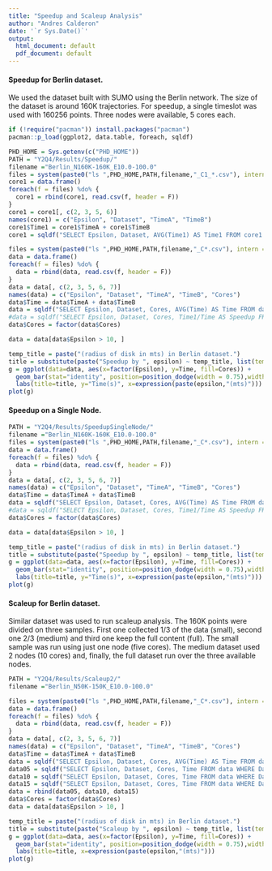 ```yaml
---
title: "Speedup and Scaleup Analysis"
author: "Andres Calderon"
date: '`r Sys.Date()`'
output:
  html_document: default
  pdf_document: default
---
```


[//]: # ( Speedup )

#### Speedup for Berlin dataset.

We used the dataset built with SUMO using the Berlin network.  The size of the dataset is around 160K trajectories.  For speedup, a single timeslot was used with 160256 points.  Three nodes were available, 5 cores each.

```r
if (!require("pacman")) install.packages("pacman")
pacman::p_load(ggplot2, data.table, foreach, sqldf)

PHD_HOME = Sys.getenv(c("PHD_HOME"))
PATH = "Y2Q4/Results/Speedup/"
filename ="Berlin_N160K-160K_E10.0-100.0"
files = system(paste0("ls ",PHD_HOME,PATH,filename,"_C1_*.csv"), intern = T)
core1 = data.frame()
foreach(f = files) %do% {
  core1 = rbind(core1, read.csv(f, header = F))
}
core1 = core1[, c(2, 3, 5, 6)]
names(core1) = c("Epsilon", "Dataset", "TimeA", "TimeB")
core1$Time1 = core1$TimeA + core1$TimeB
core1 = sqldf("SELECT Epsilon, Dataset, AVG(Time1) AS Time1 FROM core1 GROUP BY 1, 2")

files = system(paste0("ls ",PHD_HOME,PATH,filename,"_C*.csv"), intern = T)
data = data.frame()
foreach(f = files) %do% {
  data = rbind(data, read.csv(f, header = F))
}
data = data[, c(2, 3, 5, 6, 7)]
names(data) = c("Epsilon", "Dataset", "TimeA", "TimeB", "Cores")
data$Time = data$TimeA + data$TimeB
data = sqldf("SELECT Epsilon, Dataset, Cores, AVG(Time) AS Time FROM data GROUP BY 1, 2, 3")
#data = sqldf("SELECT Epsilon, Dataset, Cores, Time1/Time AS Speedup FROM data NATURAL JOIN core1")
data$Cores = factor(data$Cores)

data = data[data$Epsilon > 10, ]
```

```r
temp_title = paste("(radius of disk in mts) in Berlin dataset.")
title = substitute(paste("Speedup by ", epsilon) ~ temp_title, list(temp_title = temp_title))
g = ggplot(data=data, aes(x=factor(Epsilon), y=Time, fill=Cores)) +
  geom_bar(stat="identity", position=position_dodge(width = 0.75),width = 0.75) +
  labs(title=title, y="Time(s)", x=expression(paste(epsilon,"(mts)")))
plot(g)
```

#### Speedup on a Single Node.

```r
PATH = "Y2Q4/Results/SpeedupSingleNode/"
filename ="Berlin_N160K-160K_E10.0-100.0"
files = system(paste0("ls ",PHD_HOME,PATH,filename,"_C*.csv"), intern = T)
data = data.frame()
foreach(f = files) %do% {
  data = rbind(data, read.csv(f, header = F))
}
data = data[, c(2, 3, 5, 6, 7)]
names(data) = c("Epsilon", "Dataset", "TimeA", "TimeB", "Cores")
data$Time = data$TimeA + data$TimeB
data = sqldf("SELECT Epsilon, Dataset, Cores, AVG(Time) AS Time FROM data GROUP BY 1, 2, 3")
#data = sqldf("SELECT Epsilon, Dataset, Cores, Time1/Time AS Speedup FROM data NATURAL JOIN core1")
data$Cores = factor(data$Cores)

data = data[data$Epsilon > 10, ]
```

```r
temp_title = paste("(radius of disk in mts) in Berlin dataset.")
title = substitute(paste("Speedup by ", epsilon) ~ temp_title, list(temp_title = temp_title))
g = ggplot(data=data, aes(x=factor(Epsilon), y=Time, fill=Cores)) +
  geom_bar(stat="identity", position=position_dodge(width = 0.75),width = 0.75) +
  labs(title=title, y="Time(s)", x=expression(paste(epsilon,"(mts)")))
plot(g)
```

[//]: # ( Scaleup )

#### Scaleup for Berlin dataset.
Similar dataset was used to run scaleup analysis.  The 160K points were divided on three samples.  First one collected 1/3 of the data (small), second one 2/3 (medium) and third one keep the full content (full). The small sample was run using just one node (five cores). The medium dataset used 2 nodes (10 cores) and, finally, the full dataset run over the three available nodes. 

```r
PATH = "Y2Q4/Results/Scaleup2/"
filename ="Berlin_N50K-150K_E10.0-100.0"

files = system(paste0("ls ",PHD_HOME,PATH,filename,"_C*.csv"), intern = T)
data = data.frame()
foreach(f = files) %do% {
  data = rbind(data, read.csv(f, header = F))
}
data = data[, c(2, 3, 5, 6, 7)]
names(data) = c("Epsilon", "Dataset", "TimeA", "TimeB", "Cores")
data$Time = data$TimeA + data$TimeB
data = sqldf("SELECT Epsilon, Dataset, Cores, AVG(Time) AS Time FROM data GROUP BY 1, 2, 3")
data05 = sqldf("SELECT Epsilon, Dataset, Cores, Time FROM data WHERE Dataset LIKE '50K' AND Cores = 5")
data10 = sqldf("SELECT Epsilon, Dataset, Cores, Time FROM data WHERE Dataset LIKE '100K' AND Cores = 10")
data15 = sqldf("SELECT Epsilon, Dataset, Cores, Time FROM data WHERE Dataset LIKE '150K' AND Cores = 15")
data = rbind(data05, data10, data15)
data$Cores = factor(data$Cores)
data = data[data$Epsilon > 10, ]
```

```r
temp_title = paste("(radius of disk in mts) in Berlin dataset.")
title = substitute(paste("Scaleup by ", epsilon) ~ temp_title, list(temp_title = temp_title))
g = ggplot(data=data, aes(x=factor(Epsilon), y=Time, fill=Cores)) +
  geom_bar(stat="identity", position=position_dodge(width = 0.75),width = 0.75) +
  labs(title=title, x=expression(paste(epsilon,"(mts)")))
plot(g)
```